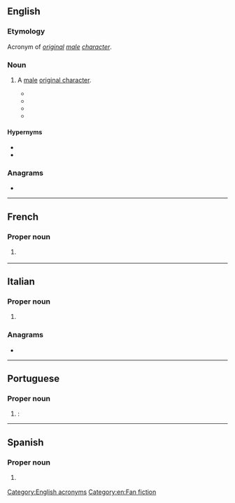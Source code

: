 ==English==

===Etymology===
Acronym of ''[[original]] [[male]] [[character]]''.

===Noun===
{{en-noun}}

# {{lb|en|fandom slang}} A [[male]] [[original character]].
#* {{quote-newsgroup|en|date=28 September 1999|author=
Sigrid H.|title=NEW: Wonder Of Wonders/speechification/Laura/Karmen|url=https://groups.google.com/forum/#!original/alt.startrek.creative.erotica.moderated/gkbYBDYooXw/ftmL3LC7raEJ|newsgroup=alt.startrek.creative.erotica.moderated|passage=OTOH, if an OFC or '''OMC''' is written to further the story, well, if you can make me believe it, congratulations.}}
#* {{quote-newsgroup|en|date=2 January 2000|author=
Shomeret|title=My Favorite HL Fics of 1999|url=https://groups.google.com/forum/#!original/alt.tv.highlander.creative/lElxZ_RlaE0/AqpLnh-0wQkJ|newsgroup=alt.tv.highlander.creative|passage=It involves archaeology, the mysterious death of an immortal and the development of a menage a trois between Mac, Methos and a very well developed '''OMC'''.}}
#* {{quote-newsgroup|en|date=8 August 2004|author=
Jillun|title=Re: What ratings are acceptible here?|url=https://groups.google.com/forum/#!original/alt.tv.buffy-v-slayer.creative/tRwqfTnOC_I/prZaOkjIVXIJ|newsgroup=alt.tv.buffy-v-slayer.creative|passage=However, especially in the Romeo and Juliet cases, they go all fan-wanky and the stories don't have the effectiveness because you recognize them as simply efforts to make a way to keep R & J alive if not happy together (often by the introduction of an OFC or '''OMC''' to replace the other character in another's life).}}
#* {{seemoreCites|en}}

====Hypernyms====
* {{l|en|original character}}
* {{l|en|OC}}

===Anagrams===
* {{anagrams|en|a=cmo|.com|CMO|COM|Com.|MCO|MOC|com|com-|com.|moc}}

[[Category:English acronyms]]
[[Category:en:Fan fiction]]

----

==French==

===Proper noun===
{{fr-proper noun}}

# {{initialism of|fr|Organisation mondiale du commerce}} {{gloss|[[WTO]] ([[World Trade Organization]])}}

----

==Italian==

===Proper noun===
{{it-proper noun|f}}

# {{initialism of|it|Organizzazione Mondiale del Commercio}} {{gloss|[[WTO]] ([[World Trade Organization]])}}

===Anagrams===
* {{l|it|com'}}

----

==Portuguese==

===Proper noun===
{{pt-proper noun|f}}

# {{acronym of|pt|Organização Mundial do Comércio|nodot=1}}: {{l|en|WTO}}

----

==Spanish==

===Proper noun===
{{es-proper noun|f}}

# {{initialism of|es|[[w:es:Organización Mundial de Comercio|Organización Mundial de Comercio]]}} {{gloss|[[WTO]] ([[World Trade Organization]])}}